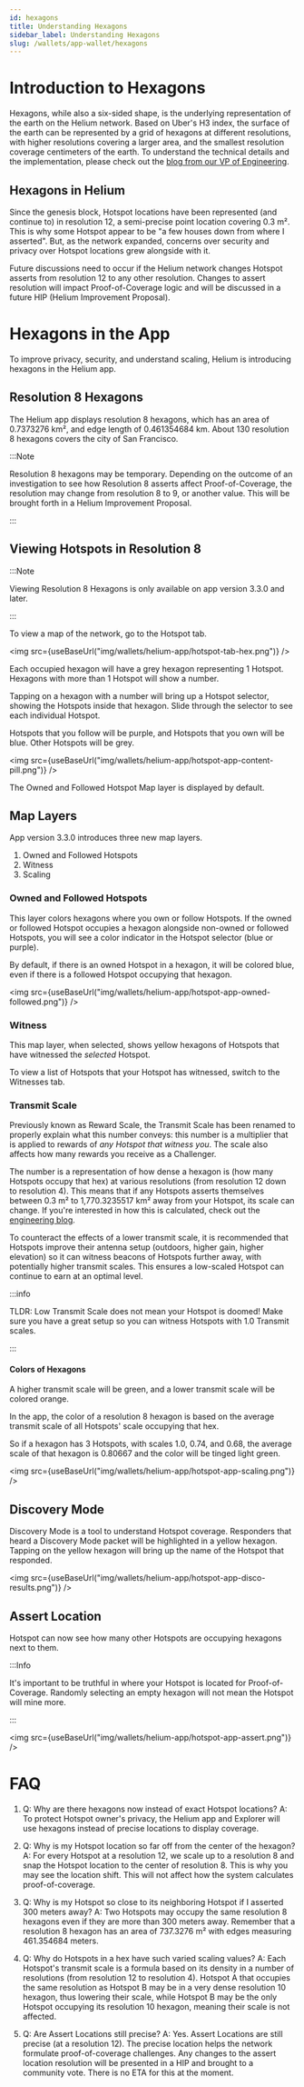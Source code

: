 ```yaml
---
id: hexagons
title: Understanding Hexagons
sidebar_label: Understanding Hexagons
slug: /wallets/app-wallet/hexagons
---
```


# Introduction to Hexagons

Hexagons, while also a six-sided shape, is the underlying representation of the earth on the Helium network. Based on Uber's H3 index, the surface of the earth can be represented by a grid of hexagons at different resolutions, with higher resolutions covering a larger area, and the smallest resolution coverage centimeters of the earth. To understand the technical details and the implementation, please check out the <a href="https://blog.helium.com/mapping-the-world-with-hexagons-49f57d8b3df5">blog from our VP of Engineering</a>.

## Hexagons in Helium

Since the genesis block, Hotspot locations have been represented (and continue to) in resolution 12, a semi-precise point location covering 0.3 m². This is why some Hotspot appear to be "a few houses down from where I asserted". But, as the network expanded, concerns over security and privacy over Hotspot locations grew alongside with it. 

Future discussions need to occur if the Helium network changes Hotspot asserts from resolution 12 to any other resolution. Changes to assert resolution will impact Proof-of-Coverage logic and will be discussed in a future HIP (Helium Improvement Proposal).

# Hexagons in the App

To improve privacy, security, and understand scaling, Helium is introducing hexagons in the Helium app.

## Resolution 8 Hexagons

The Helium app displays resolution 8 hexagons, which has an area of 0.7373276 km², and edge length of 0.461354684 km. About 130 resolution 8 hexagons covers the city of San Francisco. 

:::Note

Resolution 8 hexagons may be temporary. Depending on the outcome of an investigation to see how Resolution 8 asserts affect Proof-of-Coverage, the resolution may change from resolution 8 to 9, or another value. This will be brought forth in a Helium Improvement Proposal.

:::

## Viewing Hotspots in Resolution 8

:::Note

Viewing Resolution 8 Hexagons is only available on app version 3.3.0 and later.

:::

To view a map of the network, go to the Hotspot tab. 

<img src={useBaseUrl("img/wallets/helium-app/hotspot-tab-hex.png")} />

Each occupied hexagon will have a grey hexagon representing 1 Hotspot. Hexagons with more than 1 Hotspot will show a number.

Tapping on a hexagon with a number will bring up a Hotspot selector, showing the Hotspots inside that hexagon. Slide through the selector to see each individual Hotspot.

Hotspots that you follow will be <purple>purple</purple>, and Hotspots that you own will be <blue>blue</blue>. Other Hotspots will be grey.

<img src={useBaseUrl("img/wallets/helium-app/hotspot-app-content-pill.png")} />


The Owned and Followed Hotspot Map layer is displayed by default.

## Map Layers

App version 3.3.0 introduces three new map layers. 

1. Owned and Followed Hotspots
2. Witness
3. Scaling

### Owned and Followed Hotspots 
This layer colors hexagons where you own or follow Hotspots. If the owned or followed Hotspot occupies a hexagon alongside non-owned or followed Hotspots, you will see a color indicator in the Hotspot selector (blue or purple).

By default, if there is an owned Hotspot in a hexagon, it will be colored blue, even if there is a followed Hotspot occupying that hexagon.

<img src={useBaseUrl("img/wallets/helium-app/hotspot-app-owned-followed.png")} />


### Witness

This map layer, when selected, shows yellow hexagons of Hotspots that have witnessed the *selected* Hotspot. 

To view a list of Hotspots that your Hotspot has witnessed, switch to the Witnesses tab.

### Transmit Scale

Previously known as Reward Scale, the Transmit Scale has been renamed to properly explain what this number conveys: this number is a multiplier that is applied to rewards of *any Hotspot that witness you*. The scale also affects how many rewards you receive as a Challenger. 

The number is a representation of how dense a hexagon is (how many Hotspots occupy that hex) at various resolutions (from resolution 12 down to resolution 4). This means that if any Hotspots asserts themselves between 0.3 m² to 1,770.3235517 km² away from your Hotspot, its scale can change. If you're interested in how this is calculated, check out the <a href="https://engineering.helium.com/2020/12/09/blockchain-release-hip-17.html">engineering blog</a>.

To counteract the effects of a lower transmit scale, it is recommended that Hotspots improve their antenna setup (outdoors, higher gain, higher elevation) so it can witness beacons of Hotspots further away, with potentially higher transmit scales. This ensures a low-scaled Hotspot can continue to earn at an optimal level.

:::info

TLDR: Low Transmit Scale does not mean your Hotspot is doomed! Make sure you have a great setup so you can witness Hotspots with 1.0 Transmit scales.

:::

#### Colors of Hexagons
A higher transmit scale will be green, and a lower transmit scale will be colored orange.

In the app, the color of a resolution 8 hexagon is based on the average transmit scale of all Hotspots' scale occupying that hex.

So if a hexagon has 3 Hotspots, with scales 1.0, 0.74, and 0.68, the average scale of that hexagon is 0.80667 and the color will be tinged light green.

<img src={useBaseUrl("img/wallets/helium-app/hotspot-app-scaling.png")} />

## Discovery Mode
Discovery Mode is a tool to understand Hotspot coverage. Responders that heard a Discovery Mode packet will be highlighted in a yellow hexagon. Tapping on the yellow hexagon will bring up the name of the Hotspot that responded.

<img src={useBaseUrl("img/wallets/helium-app/hotspot-app-disco-results.png")} />

## Assert Location
Hotspot can now see how many other Hotspots are occupying hexagons next to them. 

:::Info 

It's important to be truthful in where your Hotspot is located for Proof-of-Coverage. Randomly selecting an empty hexagon will not mean the Hotspot will mine more. 

:::

<img src={useBaseUrl("img/wallets/helium-app/hotspot-app-assert.png")} />





# FAQ
1. Q: Why are there hexagons now instead of exact Hotspot locations?
A: To protect Hotspot owner's privacy, the Helium app and Explorer will use hexagons instead of precise locations to display coverage. 

2. Q: Why is my Hotspot location so far off from the center of the hexagon?
A: For every Hotspot at a resolution 12, we scale up to a resolution 8 and snap the Hotspot location to the center of resolution 8. This is why you may see the location shift. This will not affect how the system calculates proof-of-coverage.

3. Q: Why is my Hotspot so close to its neighboring Hotspot if I asserted 300 meters away?
A: Two Hotspots may occupy the same resolution 8 hexagons even if they are more than 300 meters away. Remember that a resolution 8 hexagon has an area of 737.3276 m² with edges measuring 461.354684 meters.

4. Q: Why do Hotspots in a hex have such varied scaling values?
A: Each Hotspot's transmit scale is a formula based on its density in a number of resolutions (from resolution 12 to resolution 4). Hotspot A that occupies the same resolution as Hotspot B may be in a very dense resolution 10 hexagon, thus lowering their scale, while Hotspot B may be the only Hotspot occupying its resolution 10 hexagon, meaning their scale is not affected. 

5. Q: Are Assert Locations still precise?
A: Yes. Assert Locations are still precise (at a resolution 12). The precise location helps the network formulate proof-of-coverage challenges. Any changes to the assert location resolution will be presented in a HIP and brought to a community vote. There is no ETA for this at the moment.



